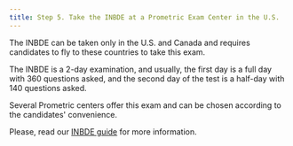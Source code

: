 ```yaml
---
title: Step 5. Take the INBDE at a Prometric Exam Center in the U.S.
---
```


<Aside>
  The INBDE can be taken only in the U.S. and Canada and requires candidates to fly to these
  countries to take this exam.
</Aside>

The INBDE is a 2-day examination, and usually, the first day is a full day with
360 questions asked, and the second day of the test is a half-day with 140
questions asked.

Several Prometric centers offer this exam and can be chosen according to the
candidates' convenience.

Please, read our [INBDE guide](/c/applying-to-advanced-standing/inbde-guide)
for more information.
